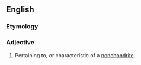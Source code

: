 ==English==

===Etymology===
{{prefix|en|non|chondritic}}

===Adjective===
{{en-adj|-}}

# Pertaining to, or characteristic of a [[nonchondrite]].